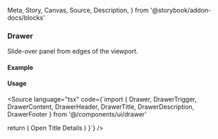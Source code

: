  Meta,
  Story,
  Canvas,
  Source,
  Description,
} from '@storybook/addon-docs/blocks'

<Meta of={DrawerStories} />

### Drawer

Slide-over panel from edges of the viewport.

#### Example

<Canvas>
  <Story of={DrawerStories.Bottom} />
</Canvas>

#### Usage

<Source language="tsx" code={`import {
  Drawer, DrawerTrigger, DrawerContent,
  DrawerHeader, DrawerTitle, DrawerDescription, DrawerFooter
} from '@/components/ui/drawer'

  return (
    <Drawer>
      <DrawerTrigger>Open</DrawerTrigger>
      <DrawerContent>
        <DrawerHeader>
          <DrawerTitle>Title</DrawerTitle>
          <DrawerDescription>Details</DrawerDescription>
        </DrawerHeader>
      </DrawerContent>
    </Drawer>
  )
}`} />
